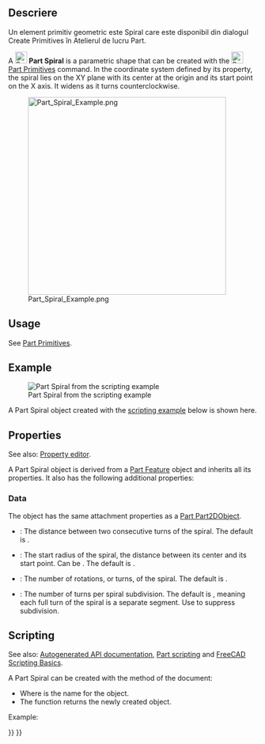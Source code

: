 <languages/>

{{Docnav
|[[Part_Helix|Helix]]
|[[Part_Circle|Circle]]
|[[Part_Workbench|Part]]
|IconL=Part_Helix.svg
|IconR=Part_Circle.svg
|IconC=Workbench_Part.svg
}}

<div class="mw-translate-fuzzy">
{{GuiCommand|Name=Part Spiral|MenuLocation=[[Part_Workbench|Part]] → [[Part_CreatePrimitives|Create Primitives]] → Spiral|Workbenches=[[Part Workbench|Part]],  [[OpenSCAD_Workbench|OpenSCAD]]|SeeAlso=[[Part_CreatePrimitives|Create Primitives]]}}
</div>

<div class="mw-translate-fuzzy">
== Descriere ==
Un element primitiv geometric este Spiral care este disponibil din dialogul Create Primitives în Atelierul de lucru Part.
</div>

A [[Image:Part_Spiral.svg|24px]] '''Part Spiral''' is a parametric shape that can be created with the [[Image:Part_Primitives.svg|24px]] [[Part_Primitives|Part Primitives]] command. In the coordinate system defined by its {{PropertyData|Placement}} property, the spiral lies on the XY plane with its center at the origin and its start point on the X axis. It widens as it turns counterclockwise.

[[Image:Part_Spiral_Example.png|400px]]

== Usage ==

See [[Part_Primitives#Usage|Part Primitives]].

== Example ==

[[Image:Part_Spiral_Scripting_Example.png|thumb|Part Spiral from the scripting example]]

A Part Spiral object created with the [[#Scripting|scripting example]] below is shown here.

== Properties ==

See also: [[Property_editor|Property editor]].

A Part Spiral object is derived from a [[Part_Feature|Part Feature]] object and inherits all its properties. It also has the following additional properties:

=== Data ===

{{TitleProperty|Attachment}}

The object has the same attachment properties as a [[Part_Part2DObject#Data|Part Part2DObject]].

{{TitleProperty|Spiral}}

* {{PropertyData|Growth|Length}}: The distance between two consecutive turns of the spiral. The default is {{Value|1mm}}.
* {{PropertyData|Radius|Length}}: The start radius of the spiral, the distance between its center and its start point. Can be {{Value|0mm}}. The default is {{Value|1mm}}.
* {{PropertyData|Rotations|QuantityConstraint}}: The number of rotations, or turns, of the spiral. The default is {{Value|2}}.
* {{PropertyData|Segment Length|QuantityConstraint}}: The number of turns per spiral subdivision. The default is {{Value|1}}, meaning each full turn of the spiral is a separate segment. Use {{Value|0}} to suppress subdivision.

== Scripting ==

See also: [https://freecad.github.io/SourceDoc/ Autogenerated API documentation], [[Part_scripting|Part scripting]] and [[FreeCAD_Scripting_Basics|FreeCAD Scripting Basics]].

A Part Spiral can be created with the {{Incode|addObject()}} method of the document:

{{Code|code=
spiral = FreeCAD.ActiveDocument.addObject("Part::Spiral", "mySpiral")
}}

* Where {{Incode|"mySpiral"}} is the name for the object.
* The function returns the newly created object.

Example:

{{Code|code=
import FreeCAD as App

doc = App.activeDocument()

spiral = doc.addObject("Part::Spiral", "mySpiral")
spiral.Growth = 2
spiral.Radius = 3
spiral.Rotations = 4
spiral.Placement = App.Placement(App.Vector(1, 2, 3), App.Rotation(75, 60, 30))

doc.recompute()
}}


{{Docnav
|[[Part_Helix|Helix]]
|[[Part_Circle|Circle]]
|[[Part_Workbench|Part]]
|IconL=Part_Helix.svg
|IconR=Part_Circle.svg
|IconC=Workbench_Part.svg
}}

{{Part_Tools_navi{{#translation:}}}}
{{Userdocnavi{{#translation:}}}}